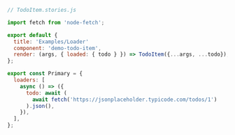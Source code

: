 ```js
// TodoItem.stories.js

import fetch from 'node-fetch';

export default {
  title: 'Examples/Loader'
  component: 'demo-todo-item',
  render: (args, { loaded: { todo } }) => TodoItem({...args, ...todo}),
};

export const Primary = {
  loaders: [
    async () => ({
      todo: await (
        await fetch('https://jsonplaceholder.typicode.com/todos/1')
      ).json(),
    }),
  ],
};
```
